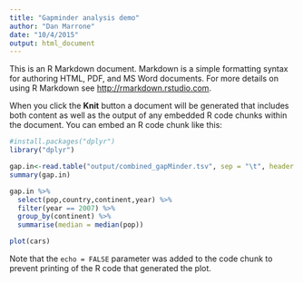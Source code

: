 ```yaml
---
title: "Gapminder analysis demo"
author: "Dan Marrone"
date: "10/4/2015"
output: html_document
---
```


This is an R Markdown document. Markdown is a simple formatting syntax for authoring HTML, PDF, and MS Word documents. For more details on using R Markdown see <http://rmarkdown.rstudio.com>.

When you click the **Knit** button a document will be generated that includes both content as well as the output of any embedded R code chunks within the document. You can embed an R code chunk like this:

```r
#install.packages("dplyr")
library("dplyr")
```

```r
gap.in<-read.table("output/combined_gapMinder.tsv", sep = "\t", header = TRUE)
summary(gap.in)

gap.in %>% 
  select(pop,country,continent,year) %>%
  filter(year == 2007) %>%
  group_by(continent) %>%
  summarise(median = median(pop))

```



```r
plot(cars)
```

Note that the `echo = FALSE` parameter was added to the code chunk to prevent printing of the R code that generated the plot.
